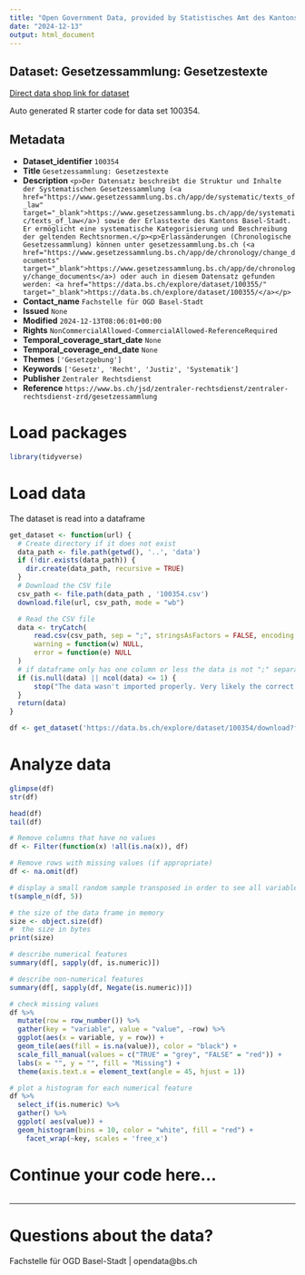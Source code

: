 ```yaml
---
title: "Open Government Data, provided by Statistisches Amt des Kantons Basel-Stadt - Fachstelle OGD"
date: "2024-12-13"
output: html_document
---
```


## Dataset: Gesetzessammlung: Gesetzestexte

[Direct data shop link for dataset](https://data.bs.ch/explore/dataset/100354)

Auto generated R starter code for data set 100354.

## Metadata

- **Dataset_identifier** `100354`
- **Title** `Gesetzessammlung: Gesetzestexte`
- **Description** `<p>Der Datensatz beschreibt die Struktur und Inhalte der Systematischen Gesetzessammlung (<a href="https://www.gesetzessammlung.bs.ch/app/de/systematic/texts_of_law" target="_blank">https://www.gesetzessammlung.bs.ch/app/de/systematic/texts_of_law</a>) sowie der Erlasstexte des Kantons Basel-Stadt. Er ermöglicht eine systematische Kategorisierung und Beschreibung der geltenden Rechtsnormen.</p><p>Erlassänderungen (Chronologische Gesetzessammlung) können unter gesetzessammlung.bs.ch (<a href="https://www.gesetzessammlung.bs.ch/app/de/chronology/change_documents" target="_blank">https://www.gesetzessammlung.bs.ch/app/de/chronology/change_documents</a>) oder auch in diesem Datensatz gefunden werden: <a href="https://data.bs.ch/explore/dataset/100355/" target="_blank">https://data.bs.ch/explore/dataset/100355/</a></p>`
- **Contact_name** `Fachstelle für OGD Basel-Stadt`
- **Issued** `None`
- **Modified** `2024-12-13T08:06:01+00:00`
- **Rights** `NonCommercialAllowed-CommercialAllowed-ReferenceRequired`
- **Temporal_coverage_start_date** `None`
- **Temporal_coverage_end_date** `None`
- **Themes** `['Gesetzgebung']`
- **Keywords** `['Gesetz', 'Recht', 'Justiz', 'Systematik']`
- **Publisher** `Zentraler Rechtsdienst`
- **Reference** `https://www.bs.ch/jsd/zentraler-rechtsdienst/zentraler-rechtsdienst-zrd/gesetzessammlung`


# Load packages

```r

library(tidyverse)
```

# Load data

The dataset is read into a dataframe

```r
get_dataset <- function(url) {
  # Create directory if it does not exist
  data_path <- file.path(getwd(), '..', 'data')
  if (!dir.exists(data_path)) {
    dir.create(data_path, recursive = TRUE)
  }
  # Download the CSV file
  csv_path <- file.path(data_path , '100354.csv')
  download.file(url, csv_path, mode = "wb")

  # Read the CSV file
  data <- tryCatch(
      read.csv(csv_path, sep = ";", stringsAsFactors = FALSE, encoding = "UTF-8"),
      warning = function(w) NULL,
      error = function(e) NULL
  )
  # if dataframe only has one column or less the data is not ";" separated
  if (is.null(data) || ncol(data) <= 1) {
      stop("The data wasn't imported properly. Very likely the correct separator couldn't be found.\nPlease check the dataset manually and adjust the code.")
  }
  return(data)
}
```

```r

df <- get_dataset('https://data.bs.ch/explore/dataset/100354/download?format=csv&timezone=Europe%2FZurich')

```

# Analyze data

```r

glimpse(df)
str(df)

head(df)
tail(df)

```

```r
# Remove columns that have no values
df <- Filter(function(x) !all(is.na(x)), df)

# Remove rows with missing values (if appropriate)
df <- na.omit(df)
```

```r
# display a small random sample transposed in order to see all variables
t(sample_n(df, 5))
```

```r
# the size of the data frame in memory
size <- object.size(df)
#  the size in bytes
print(size)
```

```r
# describe numerical features
summary(df[, sapply(df, is.numeric)])
```

```r
# describe non-numerical features
summary(df[, sapply(df, Negate(is.numeric))])
```

```r
# check missing values
df %>%
  mutate(row = row_number()) %>%
  gather(key = "variable", value = "value", -row) %>%
  ggplot(aes(x = variable, y = row)) +
  geom_tile(aes(fill = is.na(value)), color = "black") +
  scale_fill_manual(values = c("TRUE" = "grey", "FALSE" = "red")) +
  labs(x = "", y = "", fill = "Missing") +
  theme(axis.text.x = element_text(angle = 45, hjust = 1))
```

```r
# plot a histogram for each numerical feature
df %>%
  select_if(is.numeric) %>%
  gather() %>%
  ggplot( aes(value)) +
  geom_histogram(bins = 10, color = "white", fill = "red") +
    facet_wrap(~key, scales = 'free_x')
```

# Continue your code here...

```r

```
------------------------------------------------------------------------

# Questions about the data?

Fachstelle für OGD Basel-Stadt | opendata@bs.ch
